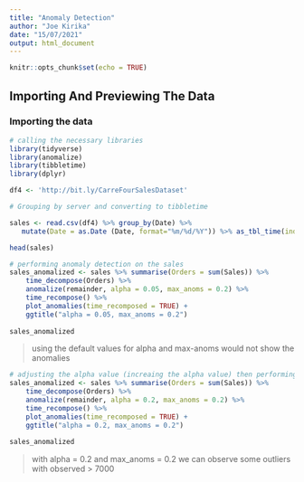 ---
title: "Anomaly Detection"
author: "Joe Kirika"
date: "15/07/2021"
output: html_document
---

```{r setup, include=FALSE}
knitr::opts_chunk$set(echo = TRUE)
```

## Importing And Previewing The Data                 
### Importing the data

```{r}
# calling the necessary libraries
library(tidyverse)
library(anomalize)
library(tibbletime)
library(dplyr)
```

```{r}
df4 <- 'http://bit.ly/CarreFourSalesDataset' 
```
          
```{r}
# Grouping by server and converting to tibbletime

sales <- read.csv(df4) %>% group_by(Date) %>%
   mutate(Date = as.Date (Date, format="%m/%d/%Y")) %>% as_tbl_time(index = Date)

head(sales)

```

```{r}
# performing anomaly detection on the sales 
sales_anomalized <- sales %>% summarise(Orders = sum(Sales)) %>%
    time_decompose(Orders) %>%
    anomalize(remainder, alpha = 0.05, max_anoms = 0.2) %>%
    time_recompose() %>%
    plot_anomalies(time_recomposed = TRUE) +
    ggtitle("alpha = 0.05, max_anoms = 0.2")
    
sales_anomalized
```
                                                  
                                                        
> using the default values for alpha and max-anoms would not show the anomalies


```{r}
# adjusting the alpha value (increaing the alpha value) then performing anomaly detection on the sales  
sales_anomalized <- sales %>% summarise(Orders = sum(Sales)) %>%
    time_decompose(Orders) %>%
    anomalize(remainder, alpha = 0.2, max_anoms = 0.2) %>%
    time_recompose() %>%
    plot_anomalies(time_recomposed = TRUE) +
    ggtitle("alpha = 0.2, max_anoms = 0.2")
    
sales_anomalized
```
                                                    
                                                    
> with alpha = 0.2 and max_anoms = 0.2 we can observe some outliers with observed > 7000


